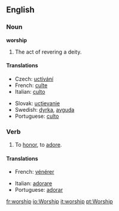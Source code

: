 ==English==

===Noun===
'''worship'''   {{uncountable}}

# The act of revering a deity.

====Translations====
{{top}}
*Czech: [[uctívání]]  {{n}}
*French: [[culte]] {{m}}
*Italian: [[culto]] {{m}}
{{mid}}
*Slovak: [[uctievanie]]  {{n}}
*Swedish: [[dyrka]], [[avguda]]
*Portuguese: [[culto]] {{m}}
{{bottom}}

===Verb===
{{en-infl-reg-consonant|worship||}}

# To [[honor]], to [[adore]].

====Translations====
{{top}}
*French: [[vénérer]]
{{mid}}
*Italian: [[adorare]] 
*Portuguese: [[adorar]]
{{bottom}}

[[fr:worship]]
[[io:Worship]]
[[it:worship]]
[[pt:Worship]]